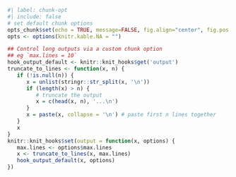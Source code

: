 <!-- Chunk option settings --> 

```r
#| label: chunk-opt
#| include: false
# set default chunk options
opts_chunk$set(echo = TRUE, message=FALSE, fig.align="center", fig.pos = "H")
opts <- options(knitr.kable.NA = "")
```

<!-- Define chunk option `max.lines` --> 
<!-- controls max lines printed --> 
```r
## Control long outputs via a custom chunk option
## eg `max.lines = 10`
hook_output_default <- knitr::knit_hooks$get('output')
truncate_to_lines <- function(x, n) {
   if (!is.null(n)) {
      x = unlist(stringr::str_split(x, '\n'))
      if (length(x) > n) {
         # truncate the output
         x = c(head(x, n), '...\n')
      }
      x = paste(x, collapse = '\n') # paste first n lines together
   }
   x
}
knitr::knit_hooks$set(output = function(x, options) {
   max.lines <- options$max.lines
   x <- truncate_to_lines(x, max.lines)
   hook_output_default(x, options)
})
```

